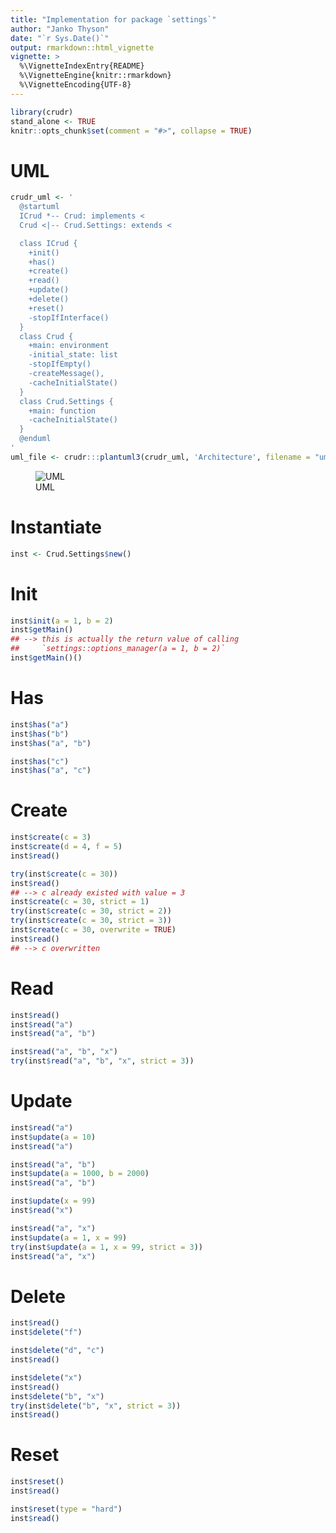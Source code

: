 ```yaml
---
title: "Implementation for package `settings`"
author: "Janko Thyson"
date: "`r Sys.Date()`"
output: rmarkdown::html_vignette
vignette: >
  %\VignetteIndexEntry{README}
  %\VignetteEngine{knitr::rmarkdown}
  %\VignetteEncoding{UTF-8}
---
```


```r
library(crudr)
stand_alone <- TRUE
knitr::opts_chunk$set(comment = "#>", collapse = TRUE)
```

# UML

```r
crudr_uml <- '
  @startuml
  ICrud *-- Crud: implements <
  Crud <|-- Crud.Settings: extends <

  class ICrud {
    +init()
    +has()
    +create()
    +read()
    +update()
    +delete()
    +reset()
    -stopIfInterface()
  }
  class Crud {
    +main: environment
    -initial_state: list
    -stopIfEmpty()
    -createMessage(),
    -cacheInitialState()
  }
  class Crud.Settings {
    +main: function
    -cacheInitialState()
  }
  @enduml
'
uml_file <- crudr:::plantuml3(crudr_uml, 'Architecture', filename = "uml")
```

![UML](`r uml_file`)

# Instantiate 

```r
inst <- Crud.Settings$new()
```

# Init

```r
inst$init(a = 1, b = 2)
inst$getMain()
## --> this is actually the return value of calling 
##     `settings::options_manager(a = 1, b = 2)`
inst$getMain()()
```

# Has 

```r
inst$has("a")
inst$has("b")
inst$has("a", "b")

inst$has("c")
inst$has("a", "c")
```

# Create

```r
inst$create(c = 3)
inst$create(d = 4, f = 5)
inst$read()

try(inst$create(c = 30))
inst$read()
## --> c already existed with value = 3
inst$create(c = 30, strict = 1)
try(inst$create(c = 30, strict = 2))
try(inst$create(c = 30, strict = 3))
inst$create(c = 30, overwrite = TRUE)
inst$read()
## --> c overwritten
```

# Read

```r
inst$read()
inst$read("a")
inst$read("a", "b")

inst$read("a", "b", "x")
try(inst$read("a", "b", "x", strict = 3))
```

# Update

```r
inst$read("a")
inst$update(a = 10)
inst$read("a")

inst$read("a", "b")
inst$update(a = 1000, b = 2000)
inst$read("a", "b")

inst$update(x = 99)
inst$read("x")

inst$read("a", "x")
inst$update(a = 1, x = 99)
try(inst$update(a = 1, x = 99, strict = 3))
inst$read("a", "x")
```

# Delete

```r
inst$read()
inst$delete("f")

inst$delete("d", "c")
inst$read()

inst$delete("x")
inst$read()
inst$delete("b", "x")
try(inst$delete("b", "x", strict = 3))
inst$read()
```

# Reset

```r
inst$reset()
inst$read()

inst$reset(type = "hard")
inst$read()
```

